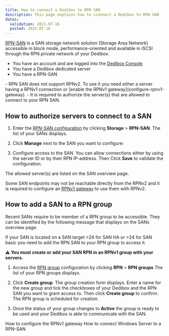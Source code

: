 ```yaml
---
title: How to connect a Dedibox to RPN SAN
description: This page explains how to cconnect a Dedibox to RPN SAN
dates:
  validation: 2021-07-16
  posted: 2021-07-16
---
```



[RPN-SAN](https://www.scaleway.com/en/dedibox/storage/rpn-san/) is a SAN storage network solution (Storage Area Network) accessible in block mode, performance-oriented and available in iSCSI through the RPN private network of your Dedibox.

<Message type="requirement">

* You have an account and are logged into the [Dedibox Console](https://console.online.net)
* You have a Dedibox dedicated server
* You have a RPN-SAN 

</Message>

<Message type="important">
- RPN SAN does not support RPNv2. To use it you need either a server having a RPNv1 connection or [enable the RPNv1 gateway](configure-rpnv1-gateway).
- It is required to authorize the server(s) that are allowed to connect to your RPN SAN.

</Message>

## How to authorize servers to connect to a SAN

1. Enter the [RPN-SAN configuration](https://console.online.net/en/server/rpn/san) by clicking **Storage** > **RPN-SAN**. The list of your SANs displays.

2. Click **Manage** next to the SAN you want to configure:

  <Lightbox src="scaleway_rpn_san_manage.png" alt="" />

3. Configure access to the SAN. You can allow connections either by using the server ID or by their RPN IP-address. Then Click **Save** to validate the configuration.

<Lightbox src="scaleway_rpn_san_add.png" alt="" />

The allowed server(s) are listed on the SAN overview page. 

<Message type="tip">

Some SAN endpoints may not be reachable directly from the RPNv2 and it is required to configure an [RPNv1 gateway](/dedibox-network/rpn/how-to/configure-rpnv1-gateway/) to use them with RPNv2.

</Message>

## How to add a SAN to a RPN group

Recent SANs require to be member of a RPN group to be accessible. They can be identified by the following message that displays on the SANs overview page: 

<Message type="tip">

If your SAN is located on a SAN target >24 for SAN HA or >24 for SAN basic you need to add the RPN SAN to your RPN group to access it. 

</Message>

<Message type="note">

**⚠ You must create or add your SAN RPN in an RPNv1 group with your servers.**

</Message>

1. Access the [RPN group](https://console.online.net/en/server/rpn) configuration by clicking **RPN** > **RPN groups** The list of your RPN groups displays.

2. Click **Create group**. The group creation form displays. Enter a name for the new group and tick the checkboxes of your Dedibox and the RPN SAN you want to grant access to. Then click **Create group** to confirm. The RPN group is scheduled for creation. 

3. Once the status of your group changes to **Active** the group is ready to be used and your Dedibox is able to communicate with the SAN.

<Lightbox src="scaleway_rpn_san_added.png" alt="" />

<Navigation title="See Also">
  <PreviousButton to="/dedibox-network/rpn/how-to/configure-rpnv1-gateway/">How to configure the RPNv1 gateway</PreviousButton>
  <NextButton to="/dedibox-network/rpn/how-to/connect-rpn-san-windows/">How to connect Windows Server to a RPN-SAN</NextButton>
</Navigation>